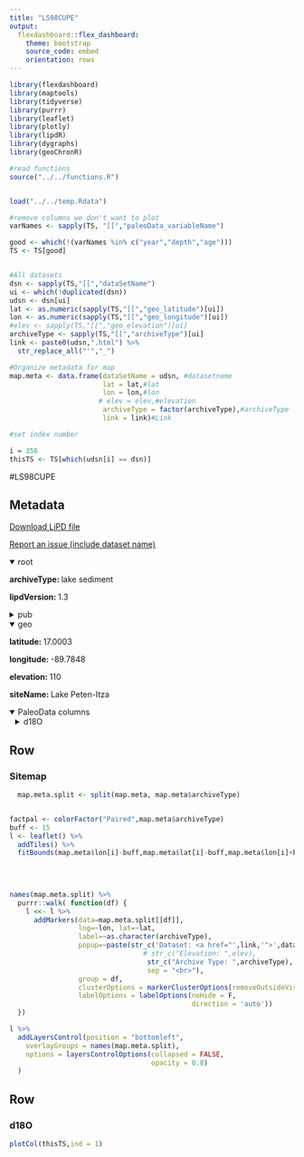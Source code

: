 ```yaml
---
title: "LS98CUPE"
output: 
  flexdashboard::flex_dashboard:
    theme: bootstrap
    source_code: embed
    orientation: rows
---
```


```r
library(flexdashboard)
library(maptools)
library(tidyverse)
library(purrr)
library(leaflet)
library(plotly)
library(lipdR)
library(dygraphs)
library(geoChronR)

#read functions
source("../../functions.R")


load("../../temp.Rdata")

#remove columns we don't want to plot
varNames <- sapply(TS, "[[","paleoData_variableName")

good <- which(!(varNames %in% c("year","depth","age")))
TS <- TS[good]


#All datasets
dsn <- sapply(TS,"[[","dataSetName")
ui <- which(!duplicated(dsn))
udsn <- dsn[ui]
lat <- as.numeric(sapply(TS,"[[","geo_latitude")[ui])
lon <- as.numeric(sapply(TS,"[[","geo_longitude")[ui])
#elev <- sapply(TS,"[[","geo_elevation")[ui]
archiveType <- sapply(TS,"[[","archiveType")[ui]
link <- paste0(udsn,".html") %>% 
  str_replace_all("'","_")

#Organize metadata for map
map.meta <- data.frame(dataSetName = udsn, #datasetname
                       lat = lat,#lat
                       lon = lon,#lon
                      # elev = elev,#elevation
                       archiveType = factor(archiveType),#archiveType
                       link = link)#Link

#set index number

i = 356
thisTS <- TS[which(udsn[i] == dsn)]
```
#LS98CUPE

Metadata {.sidebar}
-------------------------------------
[Download LiPD file](LS98CUPE.lpd)
            

[Report an issue (include dataset name)](https://github.com/nickmckay/LiPDverse/issues)

<details open style="margin-left: 0px">
<summary>root</summary>
<p style="margin-left: 0px"><strong>archiveType: </strong>lake sediment
<p style="margin-left: 0px"><strong>lipdVersion: </strong>1.3
</details>
<details>
<summary>pub</summary>
<details style="margin-left: 10px">
<summary>pub1</summary>
<p style="margin-left: 10px"><strong>author: </strong>Curtis, Jason H. , Brenner, Mark , Hodell, David A. , Balser, Richard A. , Islebe, Gerald A. , Hooghiemstra, Henry
<p style="margin-left: 10px"><strong>journal: </strong>Journal of Paleolimnology
<p style="margin-left: 10px"><strong>volume: </strong>19
<p style="margin-left: 10px"><strong>pages: </strong>-20
<p style="margin-left: 10px"><strong>pubYear: </strong>1998
<p style="margin-left: 10px"><strong>DOI: </strong>10.1023/A:1007968508262
</details>
</details>
<details open style="margin-left: 0px">
<summary>geo</summary>
<p style="margin-left: 0px"><strong>latitude: </strong>17.0003
<p style="margin-left: 0px"><strong>longitude: </strong>-89.7848
<p style="margin-left: 0px"><strong>elevation: </strong>110
<p style="margin-left: 0px"><strong>siteName: </strong>Lake Peten-Itza
</details>
<details open>
<summary>PaleoData columns</summary>
<details style="margin-left: 10px">
<summary>d18O</summary>
<p style="margin-left: 10px"><strong>TSid: </strong>LS98CUPE
<p style="margin-left: 10px"><strong>variableName: </strong>d18O
<p style="margin-left: 10px"><strong>units: </strong>permil
<p style="margin-left: 10px"><strong>description: </strong>carbonate
<details>
<summary>interpretation</summary>
<details style="margin-left: 20px">
<summary>1</summary>
<p style="margin-left: 20px"><strong>basis: </strong>see above
<p style="margin-left: 20px"><strong>interpDirection: </strong>increase
<p style="margin-left: 20px"><strong>scope: </strong>climate
<p style="margin-left: 20px"><strong>variable: </strong>E/P
</details>
<details style="margin-left: 20px">
<summary>2</summary>
<p style="margin-left: 20px"><strong>basis: </strong>Mean lake water was enriched in 18O by evaporation and was 3.6? greater than mean rainwater.
<p style="margin-left: 20px"><strong>direction: </strong>negative
<p style="margin-left: 20px"><strong>equilibriumEvidence: </strong>Calculated 18O values for aragonite and calcite, precipitated in equilibrium with modern lake water (18Owater = + 2.6‰) at a mean annual temperature of 25 C, yield values of 0.92‰ and 0.78‰, respectively (Craig, 1965; Grossman & Ku, 1981). These theoretical values are close to mean values (0.85‰, 0.47‰, and 0.39‰) for recent samples of Cochliopina sp., Pyrgophorus sp., and C. ilosvayi, respectively. This suggests that all three taxa precipitate carbonate near equilibrium with the water in which they live.
<p style="margin-left: 20px"><strong>inferredMaterial: </strong>lake water
<p style="margin-left: 20px"><strong>integrationTimeUncertaintyType: </strong>Chonology; multiple potential controls on d18O
<p style="margin-left: 20px"><strong>integrationTimeUnits: </strong>years
<p style="margin-left: 20px"><strong>rank: </strong>1
<p style="margin-left: 20px"><strong>scope: </strong>isotope
<p style="margin-left: 20px"><strong>variable: </strong>P_E
</details>
<details style="margin-left: 20px">
<summary>3</summary>
<p style="margin-left: 20px"><strong>basis: </strong>Interpretation of early Holocene (9000 until 7300 14C yrBP) oxygen isotopic results in terms of E/P is at odds with the strong evidence for moist conditions based on the presence of extensive lowland forest. The discrepancy between early Holocene pollen and 18Oresults in the PetenItza core can be reconciled if lakewater 18O is assumed to have been controlled by both regional climate and the changing surface area/volume ratio of the filling lake
<p style="margin-left: 20px"><strong>equilibriumEvidence: </strong>Calculated 18O values for aragonite and calcite, precipitated in equilibrium with modern lake water (18Owater = + 2.6‰) at a mean annual temperature of 25 C, yield values of 0.92‰ and 0.78‰, respectively (Craig, 1965; Grossman & Ku, 1981). These theoretical values are close to mean values (0.85‰, 0.47‰, and 0.39‰) for recent samples of Cochliopina sp., Pyrgophorus sp., and C. ilosvayi, respectively. This suggests that all three taxa precipitate carbonate near equilibrium with the water in which they live.
<p style="margin-left: 20px"><strong>inferredMaterial: </strong>lake water
<p style="margin-left: 20px"><strong>integrationTimeUncertaintyType: </strong>Chonology; multiple potential controls on d18O
<p style="margin-left: 20px"><strong>integrationTimeUnits: </strong>years
<p style="margin-left: 20px"><strong>rank: </strong>2
<p style="margin-left: 20px"><strong>scope: </strong>isotope
<p style="margin-left: 20px"><strong>variable: </strong>area/volume ratio
</details>
<details style="margin-left: 20px">
<summary>4</summary>
<p style="margin-left: 20px"><strong>equilibriumEvidence: </strong>Calculated 18O values for aragonite and calcite, precipitated in equilibrium with modern lake water (18Owater = + 2.6‰) at a mean annual temperature of 25 C, yield values of 0.92‰ and 0.78‰, respectively (Craig, 1965; Grossman & Ku, 1981). These theoretical values are close to mean values (0.85‰, 0.47‰, and 0.39‰) for recent samples of Cochliopina sp., Pyrgophorus sp., and C. ilosvayi, respectively. This suggests that all three taxa precipitate carbonate near equilibrium with the water in which they live.
<p style="margin-left: 20px"><strong>inferredMaterial: </strong>lake water
<p style="margin-left: 20px"><strong>integrationTimeUncertaintyType: </strong>Chonology; multiple potential controls on d18O
<p style="margin-left: 20px"><strong>integrationTimeUnits: </strong>years
<p style="margin-left: 20px"><strong>rank: </strong>3
<p style="margin-left: 20px"><strong>scope: </strong>isotope
<p style="margin-left: 20px"><strong>variable: </strong>Temperature
</details>
</details>
</details>

Row
-----------------------------------------------------------------------

### Sitemap

```r
  map.meta.split <- split(map.meta, map.meta$archiveType)


factpal <- colorFactor("Paired",map.meta$archiveType)
buff <- 15
l <- leaflet() %>% 
  addTiles() %>% 
  fitBounds(map.meta$lon[i]-buff,map.meta$lat[i]-buff,map.meta$lon[i]+buff,map.meta$lat[i]+buff)
  

  
  
names(map.meta.split) %>%
  purrr::walk( function(df) {
    l <<- l %>%
      addMarkers(data=map.meta.split[[df]],
                 lng=~lon, lat=~lat,
                 label=~as.character(archiveType),
                 popup=~paste(str_c('Dataset: <a href="',link,'">',dataSetName,'</a>'),
                                 # str_c("Elevation: ",elev),
                                  str_c("Archive Type: ",archiveType),
                                  sep = "<br>"),
                 group = df,
                 clusterOptions = markerClusterOptions(removeOutsideVisibleBounds = F),
                 labelOptions = labelOptions(noHide = F,
                                             direction = 'auto'))
  })

l %>%
  addLayersControl(position = "bottomleft",
    overlayGroups = names(map.meta.split),
    options = layersControlOptions(collapsed = FALSE,
                                   opacity = 0.8)
  )
```

Row {.tabset .tabset-fade}
-----------------------------------------------------------------------

### d18O
```r
plotCol(thisTS,ind = 1)
```

